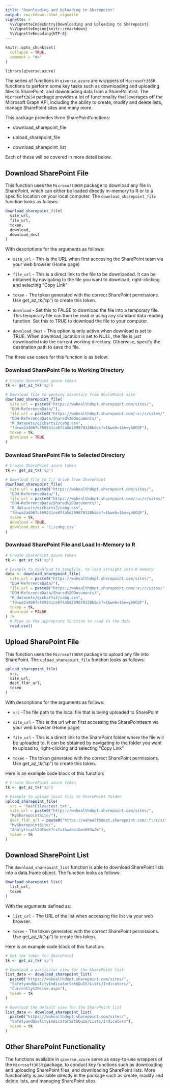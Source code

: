 ```yaml
---
title: "Downloading and Uploading to Sharepoint"
output: rmarkdown::html_vignette
vignette: >
  %\VignetteIndexEntry{Downloading and Uploading to Sharepoint}
  %\VignetteEngine{knitr::rmarkdown}
  %\VignetteEncoding{UTF-8}
---
```


```r
knitr::opts_chunk$set(
  collapse = TRUE,
  comment = "#>"
)
```

```r
library(qiverse.azure)
```

The series of functions in `qiverse.azure` are wrappers of `Microsoft365R` functions to perform some key tasks such as downloading and uploading files to SharePoint, and downloading data from a SharePointlist. The `Microsoft365R` package provides a lot of functionality that leverages off the Microsoft Graph API, including the ability to create, modify and delete lists, manage SharePoint sites and many more.

This package provides three SharePointfunctions:

-   download_sharepoint_file

-   upload_sharepoint_file

-   download_sharepoint_list

Each of these will be covered in more detail below.

## Download SharePoint File

This function uses the `Microsoft365R` package to download any file in SharePoint, which can either be loaded directly in-memory to R or to a specific location on your local computer. The `download_sharepoint_file` function looks as follows:

``` r
download_sharepoint_file(
  site_url,
  file_url,
  token,
  download,
  download_dest
)
```

With descriptions for the arguments as follows:

-   `site_url` - This is the URL when first accessing the SharePoint team via your web browser (Home page)

-   `file_url` - This is a direct link to the file to be downloaded. It can be obtained by navigating to the file you want to download, right-clicking and selecting "Copy Link"

-   `token` - The token generated with the correct SharePoint permissions. Use get_az_tk('sp") to create this token.

-   `download` - Set this to FALSE to download the file into a temporary file. This temporary file can then be read in using any standard data reading function. Set this to TRUE to download the file to your computer.

-   `download_dest` - This option is only active when download is set to TRUE. When download_location is set to NULL, the file is just downloaded into the current working directory. Otherwise, specify the destination path to save the file.

The three use cases for this function is as below:

### Download SharePoint File to Working Directory

``` r
# Create SharePoint azure token
tk <- get_az_tk('sp')

# Download file to working directory from SharePoint site
download_sharepoint_file(
  site_url = paste0("https://wahealthdept.sharepoint.com/sites/",
  "DOH-ReferenceData/"),
  file_url = paste0("https://wahealthdept.sharepoint.com/:x:/r/sites/",
  "DOH-ReferenceData/Shared%20Documents/",
  "R_datasets/qicharts2/cabg.csv",
  "?d=wa2a4067cf69241ce8f4a5d209878328b&csf=1&web=1&e=ybGCQF"),
  token = tk,
  download = TRUE
)
```

### Download SharePoint File to Selected Directory

``` r
# Create SharePoint azure token
tk <- get_az_tk('sp')

# Download file to C:/ drive from SharePoint
download_sharepoint_file(
  site_url = paste0("https://wahealthdept.sharepoint.com/sites/",
  "DOH-ReferenceData/"),
  file_url = paste0("https://wahealthdept.sharepoint.com/:u:/r/sites/",
  "DOH-ReferenceData/Shared%20Documents/",
  "R_datasets/qicharts2/cabg.csv",
  "?d=wa2a4067cf69241ce8f4a5d209878328b&csf=1&web=1&e=ybGCQF"),
  token = tk,
  download = TRUE,
  download_dest = 'C:/cabg.csv'
)
```

### Download SharePoint File and Load In-Memory to R

``` r
# Create SharePoint azure token
tk <- get_az_tk('sp')

# Example to download to tempfile, to load straight into R memory
data <- download_sharepoint_file(
  site_url = paste0("https://wahealthdept.sharepoint.com/sites/",
  "DOH-ReferenceData/"),
  file_url = paste0("https://wahealthdept.sharepoint.com/:x:/r/sites/",
  "DOH-ReferenceData/Shared%20Documents/",
  "R_datasets/qicharts2/cabg.csv",
  "?d=wa2a4067cf69241ce8f4a5d209878328b&csf=1&web=1&e=ybGCQF"),
  token = tk,
  download = FALSE
) |>
  # Pipe in the approprate function to read in the data
  read.csv()
```

## Upload SharePoint File

This function uses the `Microsoft365R` package to upload any file into SharePoint. The `upload_sharepoint_file` function looks as follows:

``` r
upload_sharepoint_file(
  src,
  site_url,
  dest_fldr_url,
  token
)
```

With descriptions for the arguments as follows:

-   `src` -The file path to the local file that is being uploaded to SharePoint

-   `site_url` - This is the url when first accessing the SharePointteam via your web browser (Home page)

-   `file_url` - This is a direct link to the SharePoint folder where the file will be uploaded to. It can be obtained by navigating to the folder you want to upload to, right-clicking and selecting "Copy Link"

-   `token` - The token generated with the correct SharePoint permissions. Use get_az_tk('sp") to create this token.

Here is an example code block of this function:

``` r
# Create SharePoint azure token
tk <- get_az_tk('sp')

# Example to upload local file to SharePoint folder
upload_sharepoint_file(
  src = 'TestFiles/test.txt',
  site_url = paste0("https://wahealthdept.sharepoint.com/sites/",
  "MySharepointSite/"),
  dest_fldr_url = paste0("https://wahealthdept.sharepoint.com/:f:/r/sites/",
  "MySharepointSite/",
  "Analytical%20Code?csf=1&web=1&e=U53w2m"),
  token = tk
)
```

## Download SharePoint List

The `download_sharepoint_list` function is able to download SharePoint lists into a data.frame object. The function looks as follows:

``` r
download_sharepoint_list(
  list_url,
  token
)
```

With the arguments defined as:

-   `list_url` - The URL of the list when accessing the list via your web browser.

-   `token` - The token generated with the correct SharePoint permissions. Use get_az_tk('sp") to create this token.

Here is an example code block of this function:

``` r
# Get the token for SharePoint
tk <- get_az_tk('sp')

# Download a particular view for the SharePoint list
list_data <- download_sharepoint_list(
  paste0("https://wahealthdept.sharepoint.com/sites/",
  "SafetyandQualityIndicatorSetSQuIS/Lists/Indicators/",
  "Currently%20Live.aspx"),
  token = tk
)

# Download the default view for the SharePoint list
list_data <- download_sharepoint_list(
  paste0("https://wahealthdept.sharepoint.com/sites/",
  "SafetyandQualityIndicatorSetSQuIS/Lists/Indicators"),
  token = tk
)
```

## Other SharePoint Functionality

The functions available in `qiverse.azure` serve as easy-to-use wrappers of the `Microsoft365R` package, to conduct key functions such as downloading and uploading SharePoint files, and downloading SharePoint lists. More functionality is available directly in the package such as create, modify and delete lists, and managing SharePoint sites.
